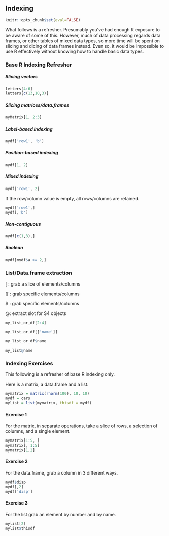 ## **Indexing**

```r
knitr::opts_chunk$set(eval=FALSE)
```

What follows is a refresher.  Presumably you've had enough R exposure to be aware of some of this. However, much of data processing regards data frames, or other tables of mixed data types, so more time will be spent on slicing and dicing of data frames instead.  Even so, it would be impossible to use R effectively without knowing how to handle basic data types.

### Base R Indexing Refresher

##### Slicing vectors

```r
letters[4:6]
letters[c(13,10,3)]
```

##### Slicing matrices/data.frames

```r
myMatrix[1, 2:3]
```


##### Label-based indexing

```r
mydf['row1', 'b']
```

##### Position-based indexing

```r
mydf[1, 2]
```


##### Mixed indexing

```r
mydf['row1', 2]
```

If the row/column value is empty, all rows/columns are retained.

```r
mydf['row1',]
mydf[,'b']
```


##### Non-contiguous

```r
mydf[c(1,3),]
```

##### Boolean

```r
mydf[mydf$a >= 2,]
```


### List/Data.frame extraction

<span class="func">[</span> : grab a slice of elements/columns

<span class="func">[[</span> : grab specific elements/columns

<span class="func">$</span> : grab specific elements/columns

<span class="func">@</span>: extract slot for S4 objects

```r
my_list_or_df[2:4]
```


```r
my_list_or_df[['name']]
```

```r
my_list_or_df$name
```

```r
my_list@name
```


### Indexing Exercises

This following is a refresher of base R indexing only.

Here is a <span class="objclass">matrix</span>, a <span class="objclass">data.frame</span> and a <span class="objclass">list</span>.

```r
mymatrix = matrix(rnorm(100), 10, 10)
mydf = cars
mylist = list(mymatrix, thisdf = mydf)
```

#### Exercise 1

For the <span class="objclass">matrix</span>, in separate operations, take a slice of rows, a selection of columns, and a single element.

```r
mymatrix[1:5, ]
mymatrix[, 1:5]
mymatrix[1,2]
```

#### Exercise 2

For the <span class="objclass">data.frame</span>, grab a column in 3 different ways.

```r
mydf$disp
mydf[,2]
mydf['disp']
```

#### Exercise 3

For the <span class="objclass">list</span> grab an element by number and by name.

```r
mylist[2]
mylist$thisdf
```
